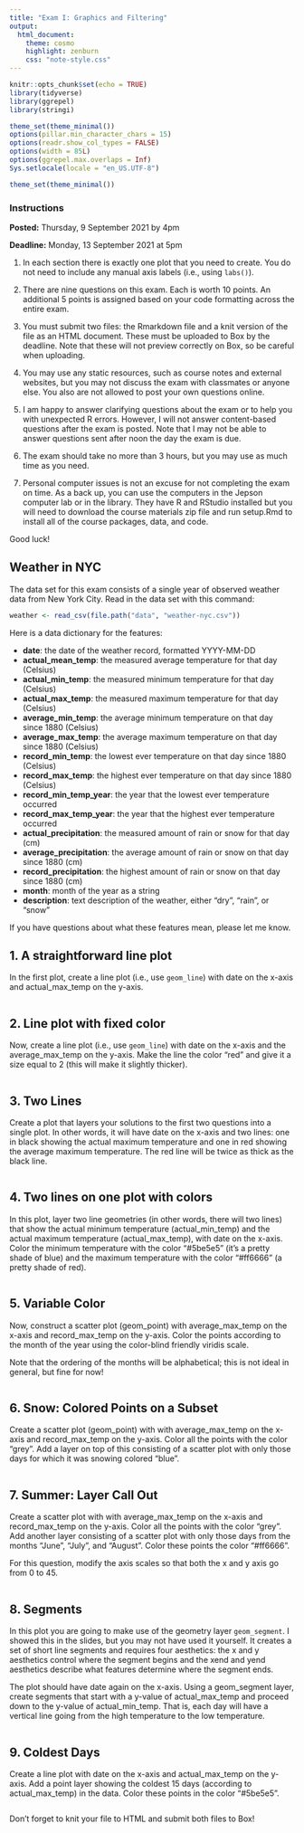 ```yaml
---
title: "Exam I: Graphics and Filtering"
output:
  html_document:
    theme: cosmo
    highlight: zenburn
    css: "note-style.css"
---
```


```r
knitr::opts_chunk$set(echo = TRUE)
library(tidyverse)
library(ggrepel)
library(stringi)

theme_set(theme_minimal())
options(pillar.min_character_chars = 15)
options(readr.show_col_types = FALSE)
options(width = 85L)
options(ggrepel.max.overlaps = Inf)
Sys.setlocale(locale = "en_US.UTF-8")

theme_set(theme_minimal())
```

### Instructions

**Posted:** Thursday, 9 September 2021 by 4pm

**Deadline:** Monday, 13 September 2021 at 5pm

1. In each section there is exactly one plot that you need to create. 
You do not need to include any manual axis labels (i.e., using `labs()`).

2. There are nine questions on this exam. Each is worth 10 points. An 
additional 5 points is assigned based on your code formatting across the
entire exam. 

3. You must submit two files: the Rmarkdown file and a knit version of the
file as an HTML document. These must be uploaded to Box by the deadline. Note
that these will not preview correctly on Box, so be careful when uploading.

4. You may use any static resources, such as course notes and external
websites, but you may not discuss the exam with classmates or anyone else.
You also are not allowed to post your own questions online.

5. I am happy to answer clarifying questions about the exam or to help you
with unexpected R errors. However, I will not answer content-based questions 
after the exam is posted. Note that I may not be able to answer questions 
sent after noon the day the exam is due.

6. The exam should take no more than 3 hours, but you may use as much time 
as you need.

7. Personal computer issues is not an excuse for not completing the exam on
time. As a back up, you can use the computers in the Jepson computer lab or
in the library. They have R and RStudio installed but you will need to download
the course materials zip file and run setup.Rmd to install all of the course
packages, data, and code.

Good luck!

## Weather in NYC

The data set for this exam consists of a single year of observed weather data
from New York City. Read in the data set with this command:

```r
weather <- read_csv(file.path("data", "weather-nyc.csv"))
```

Here is a data dictionary for the features:

- **date**: 	               the date of the weather record, formatted YYYY-MM-DD
- **actual_mean_temp**: 	   the measured average temperature for that day (Celsius)
- **actual_min_temp**: 	     the measured minimum temperature for that day (Celsius)
- **actual_max_temp**: 	     the measured maximum temperature for that day (Celsius)
- **average_min_temp**: 	   the average minimum temperature on that day since 1880 (Celsius)
- **average_max_temp**:      the average maximum temperature on that day since 1880 (Celsius)
- **record_min_temp**: 	     the lowest ever temperature on that day since 1880 (Celsius)
- **record_max_temp**: 	     the highest ever temperature on that day since 1880 (Celsius)
- **record_min_temp_year**:  the year that the lowest ever temperature occurred
- **record_max_temp_year**:  the year that the highest ever temperature occurred
- **actual_precipitation**:  the measured amount of rain or snow for that day (cm)
- **average_precipitation**: the average amount of rain or snow on that day since 1880 (cm)
- **record_precipitation**:  the highest amount of rain or snow on that day since 1880 (cm)
- **month**:                 month of the year as a string
- **description**:           text description of the weather, either "dry", "rain", or "snow"

If you have questions about what these features mean, please let me know.

## 1. A straightforward line plot

In the first plot, create a line plot (i.e., use `geom_line`) with date
on the x-axis and actual_max_temp on the y-axis. 

```r

```

## 2. Line plot with fixed color

Now, create a line plot (i.e., use `geom_line`) with date on the x-axis and the
average_max_temp on the y-axis. Make the line the color "red" and give it a size
equal to 2 (this will make it slightly thicker).

```r

```

## 3. Two Lines

Create a plot that layers your solutions to the first two questions into a 
single plot. In other words, it will have date on the x-axis and two lines: one
in black showing the actual maximum temperature and one in red showing the 
average maximum temperature. The red line will be twice as thick as the black
line.

```r

```

## 4. Two lines on one plot with colors

In this plot, layer two line geometries (in other words, there will two lines)
that show the actual minimum temperature (actual_min_temp) and the actual maximum
temperature (actual_max_temp), with date on the x-axis. Color the minimum
temperature with the color "#5be5e5" (it's a pretty shade of blue) and the
maximum temperature with the color "#ff6666" (a pretty shade of red). 

```r

```

## 5. Variable Color

Now, construct a scatter plot (geom_point) with average_max_temp on the x-axis 
and record_max_temp on the y-axis. Color the points according to the month of
the year using the color-blind friendly viridis scale.

Note that the ordering of the months will be alphabetical; this is not ideal
in general, but fine for now!

```r

```

## 6. Snow: Colored Points on a Subset

Create a scatter plot (geom_point) with with average_max_temp on the x-axis 
and record_max_temp on the y-axis. Color all the points with the color "grey".
Add a layer on top of this consisting of a scatter plot with only those days
for which it was snowing colored "blue".

```r

```

## 7. Summer: Layer Call Out

Create a scatter plot with with average_max_temp on the x-axis 
and record_max_temp on the y-axis. Color all the points with the
color "grey". Add another layer consisting of a scatter plot with only those
days from the months "June", "July", and "August". Color these points the
color "#ff6666". 

For this question, modify the axis scales so that both the x and y axis go
from 0 to 45.

```r

```

## 8. Segments

In this plot you are going to make use of the geometry layer `geom_segment`. I 
showed this in the slides, but you may not have used it yourself. It creates a
set of short line segments and requires four aesthetics: the x and y aesthetics
control where the segment begins and the xend and yend aesthetics describe
what features determine where the segment ends. 

The plot should have date again on the x-axis. Using a geom_segment layer, 
create segments that start with a y-value of actual_max_temp and proceed down
to the y-value of actual_min_temp. That is, each day will have a vertical line
going from the high temperature to the low temperature. 

```r

```

## 9. Coldest Days

Create a line plot with date on the x-axis and actual_max_temp on the y-axis.
Add a point layer showing the coldest 15 days (according to actual_max_temp)
in the data. Color these points in the color "#5be5e5".

```r

```

Don't forget to knit your file to HTML and submit both files to Box!